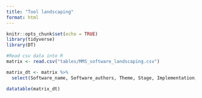 ```yaml
---
title: "Tool landscaping"
format: html
---
```


```r
knitr::opts_chunk$set(echo = TRUE)
library(tidyverse)
library(DT)
```

```r
#Read csv data into R
matrix <- read.csv("tables/MMS_software_landscaping.csv")
```

```r
matrix_dt <- matrix %>% 
  select(Software_name, Software_authors, Theme, Stage, Implementation, Functionalities, Landscaping_completed_by, Last_updated, Tutorial_status, Tutorial_by, Reason_relegated_or_superseded) 

datatable(matrix_dt)
```

